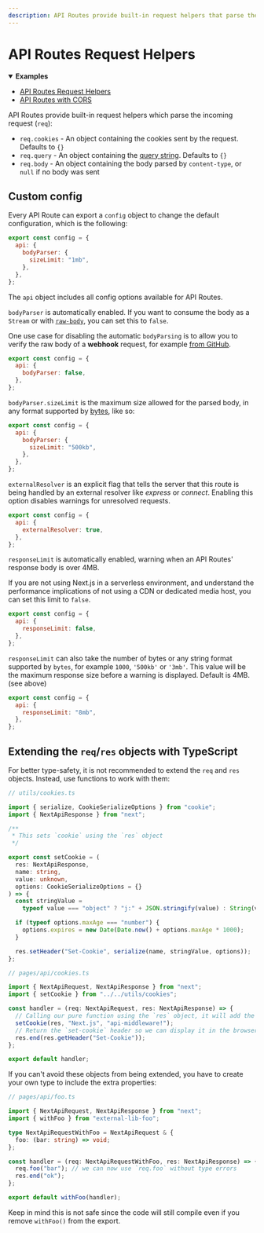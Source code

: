 ```yaml
---
description: API Routes provide built-in request helpers that parse the incoming request. Learn more about them here.
---
```


# API Routes Request Helpers

<details open>
  <summary>
    <b>Examples</b>
  </summary>
  <ul>
    <li>
      <a href="https://github.com/vercel/next.js/tree/canary/examples/api-routes-middleware">
        API Routes Request Helpers
      </a>
    </li>
    <li>
      <a href="https://github.com/vercel/next.js/tree/canary/examples/api-routes-cors">
        API Routes with CORS
      </a>
    </li>
  </ul>
</details>

API Routes provide built-in request helpers which parse the incoming request (`req`):

- `req.cookies` - An object containing the cookies sent by the request. Defaults to `{}`
- `req.query` - An object containing the [query string](https://en.wikipedia.org/wiki/Query_string). Defaults to `{}`
- `req.body` - An object containing the body parsed by `content-type`, or `null` if no body was sent

## Custom config

Every API Route can export a `config` object to change the default configuration, which is the following:

```js
export const config = {
  api: {
    bodyParser: {
      sizeLimit: "1mb",
    },
  },
};
```

The `api` object includes all config options available for API Routes.

`bodyParser` is automatically enabled. If you want to consume the body as a `Stream` or with [`raw-body`](https://www.npmjs.com/package/raw-body), you can set this to `false`.

One use case for disabling the automatic `bodyParsing` is to allow you to verify the raw body of a **webhook** request, for example [from GitHub](https://docs.github.com/en/developers/webhooks-and-events/webhooks/securing-your-webhooks#validating-payloads-from-github).

```js
export const config = {
  api: {
    bodyParser: false,
  },
};
```

`bodyParser.sizeLimit` is the maximum size allowed for the parsed body, in any format supported by [bytes](https://github.com/visionmedia/bytes.js), like so:

```js
export const config = {
  api: {
    bodyParser: {
      sizeLimit: "500kb",
    },
  },
};
```

`externalResolver` is an explicit flag that tells the server that this route is being handled by an external resolver like _express_ or _connect_. Enabling this option disables warnings for unresolved requests.

```js
export const config = {
  api: {
    externalResolver: true,
  },
};
```

`responseLimit` is automatically enabled, warning when an API Routes' response body is over 4MB.

If you are not using Next.js in a serverless environment, and understand the performance implications of not using a CDN or dedicated media host, you can set this limit to `false`.

```js
export const config = {
  api: {
    responseLimit: false,
  },
};
```

`responseLimit` can also take the number of bytes or any string format supported by `bytes`, for example `1000`, `'500kb'` or `'3mb'`.
This value will be the maximum response size before a warning is displayed. Default is 4MB. (see above)

```js
export const config = {
  api: {
    responseLimit: "8mb",
  },
};
```

## Extending the `req`/`res` objects with TypeScript

For better type-safety, it is not recommended to extend the `req` and `res` objects. Instead, use functions to work with them:

```ts
// utils/cookies.ts

import { serialize, CookieSerializeOptions } from "cookie";
import { NextApiResponse } from "next";

/**
 * This sets `cookie` using the `res` object
 */

export const setCookie = (
  res: NextApiResponse,
  name: string,
  value: unknown,
  options: CookieSerializeOptions = {}
) => {
  const stringValue =
    typeof value === "object" ? "j:" + JSON.stringify(value) : String(value);

  if (typeof options.maxAge === "number") {
    options.expires = new Date(Date.now() + options.maxAge * 1000);
  }

  res.setHeader("Set-Cookie", serialize(name, stringValue, options));
};

// pages/api/cookies.ts

import { NextApiRequest, NextApiResponse } from "next";
import { setCookie } from "../../utils/cookies";

const handler = (req: NextApiRequest, res: NextApiResponse) => {
  // Calling our pure function using the `res` object, it will add the `set-cookie` header
  setCookie(res, "Next.js", "api-middleware!");
  // Return the `set-cookie` header so we can display it in the browser and show that it works!
  res.end(res.getHeader("Set-Cookie"));
};

export default handler;
```

If you can't avoid these objects from being extended, you have to create your own type to include the extra properties:

```ts
// pages/api/foo.ts

import { NextApiRequest, NextApiResponse } from "next";
import { withFoo } from "external-lib-foo";

type NextApiRequestWithFoo = NextApiRequest & {
  foo: (bar: string) => void;
};

const handler = (req: NextApiRequestWithFoo, res: NextApiResponse) => {
  req.foo("bar"); // we can now use `req.foo` without type errors
  res.end("ok");
};

export default withFoo(handler);
```

Keep in mind this is not safe since the code will still compile even if you remove `withFoo()` from the export.

